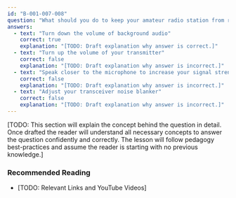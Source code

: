 ```yaml
---
id: "B-001-007-008"
question: "What should you do to keep your amateur radio station from retransmitting music or signals from a non-amateur radio station?"
answers:
  - text: "Turn down the volume of background audio"
    correct: true
    explanation: "[TODO: Draft explanation why answer is correct.]"
  - text: "Turn up the volume of your transmitter"
    correct: false
    explanation: "[TODO: Draft explanation why answer is incorrect.]"
  - text: "Speak closer to the microphone to increase your signal strength"
    correct: false
    explanation: "[TODO: Draft explanation why answer is incorrect.]"
  - text: "Adjust your transceiver noise blanker"
    correct: false
    explanation: "[TODO: Draft explanation why answer is incorrect.]"
---
```


[TODO: This section will explain the concept behind the question in detail. Once drafted the reader will understand all necessary concepts to answer the question confidently and correctly. The lesson will follow pedagogy best-practices and assume the reader is starting with no previous knowledge.]

### Recommended Reading

- [TODO: Relevant Links and YouTube Videos]
